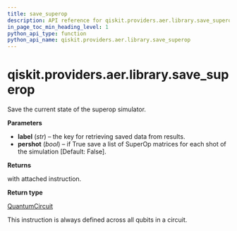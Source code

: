 ```yaml
---
title: save_superop
description: API reference for qiskit.providers.aer.library.save_superop
in_page_toc_min_heading_level: 1
python_api_type: function
python_api_name: qiskit.providers.aer.library.save_superop
---
```


# qiskit.providers.aer.library.save\_superop

<Function id="qiskit.providers.aer.library.save_superop" name="save_superop" isDedicatedPage={true} github="https://github.com/qiskit/qiskit-aer/tree/stable/0.10/qiskit/providers/aer/library/save_instructions/save_superop.py" signature="save_superop(self, label='superop', pershot=False)">
  Save the current state of the superop simulator.

  **Parameters**

  *   **label** (*str*) – the key for retrieving saved data from results.
  *   **pershot** (*bool*) – if True save a list of SuperOp matrices for each shot of the simulation \[Default: False].

  **Returns**

  with attached instruction.

  **Return type**

  [QuantumCircuit](qiskit.circuit.QuantumCircuit "qiskit.circuit.QuantumCircuit")

  <Admonition title="Note" type="note">
    This instruction is always defined across all qubits in a circuit.
  </Admonition>
</Function>

